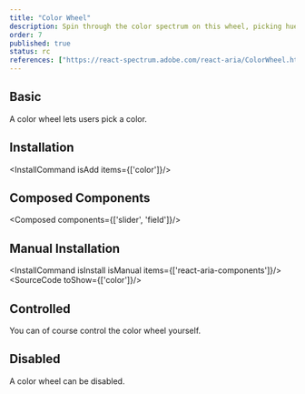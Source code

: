 ```yaml
---
title: "Color Wheel"
description: Spin through the color spectrum on this wheel, picking hues like a game show contestant spins for a prize—fun and functional.
order: 7
published: true
status: rc
references: ["https://react-spectrum.adobe.com/react-aria/ColorWheel.html#props"]
---
```


## Basic
A color wheel lets users pick a color.
<How toUse="colors/color-wheel-demo" />

## Installation
<InstallCommand isAdd items={['color']}/>

## Composed Components
<Composed components={['slider', 'field']}/>

## Manual Installation
<InstallCommand isInstall isManual items={['react-aria-components']}/>
<SourceCode toShow={['color']}/>

## Controlled
You can of course control the color wheel yourself.
<How toUse="colors/color-wheel-controlled-demo" />

## Disabled
A color wheel can be disabled.
<How toUse="colors/color-wheel-disabled-demo" />
